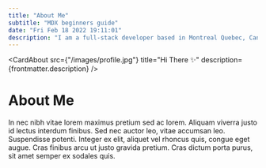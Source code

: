 ```yaml
---
title: "About Me"
subtitle: "MDX beginners guide"
date: "Fri Feb 18 2022 19:11:01"
description: "I am a full-stack developer based in Montreal Quebec, Canada. After completing my web development bootcamp at Concordia University I started to work as a Frontend Developer."
---
```


<CardAbout
  src={"/images/profile.jpg"}
  title="Hi There ✨"
  description={frontmatter.description}
/>

# About Me

In nec nibh vitae lorem maximus pretium sed ac lorem. Aliquam viverra
justo id lectus interdum finibus. Sed nec auctor leo, vitae accumsan leo. Suspendisse potenti. Integer ex elit,
aliquet vel rhoncus quis, congue eget augue. Cras finibus arcu ut justo gravida pretium. Cras dictum porta purus, sit amet semper ex sodales quis.
